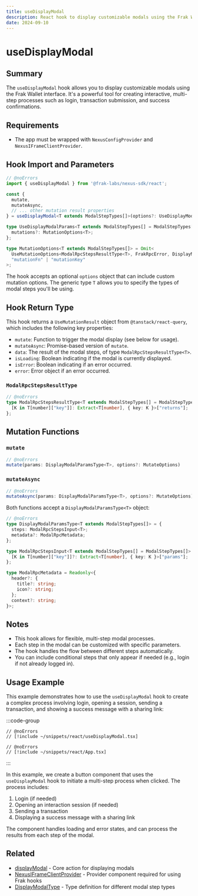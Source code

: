 ```yaml
---
title: useDisplayModal
description: React hook to display customizable modals using the Frak Wallet interface
date: 2024-09-10
---
```


# useDisplayModal

## Summary
The `useDisplayModal` hook allows you to display customizable modals using the Frak Wallet interface. It's a powerful tool for creating interactive, multi-step processes such as login, transaction submission, and success confirmations.

## Requirements
- The app must be wrapped with `NexusConfigProvider` and `NexusIFrameClientProvider`.

## Hook Import and Parameters

```ts twoslash
// @noErrors
import { useDisplayModal } from '@frak-labs/nexus-sdk/react';

const {
  mutate,
  mutateAsync,
  // ... other mutation result properties
} = useDisplayModal<T extends ModalStepTypes[]>(options?: UseDisplayModalParams<T>);

type UseDisplayModalParams<T extends ModalStepTypes[] = ModalStepTypes[]> = {
  mutations?: MutationOptions<T>;
};

type MutationOptions<T extends ModalStepTypes[]> = Omit<
  UseMutationOptions<ModalRpcStepsResultType<T>, FrakRpcError, DisplayModalParamsType<T>>,
  "mutationFn" | "mutationKey"
>;
```

The hook accepts an optional `options` object that can include custom mutation options. The generic type `T` allows you to specify the types of modal steps you'll be using.

## Hook Return Type
This hook returns a `UseMutationResult` object from `@tanstack/react-query`, which includes the following key properties:

- `mutate`: Function to trigger the modal display (see below for usage).
- `mutateAsync`: Promise-based version of `mutate`.
- `data`: The result of the modal steps, of type `ModalRpcStepsResultType<T>`.
- `isLoading`: Boolean indicating if the modal is currently displayed.
- `isError`: Boolean indicating if an error occurred.
- `error`: Error object if an error occurred.

### `ModalRpcStepsResultType`

```ts twoslash
// @noErrors
type ModalRpcStepsResultType<T extends ModalStepTypes[] = ModalStepTypes[]> = {
  [K in T[number]["key"]]: Extract<T[number], { key: K }>["returns"];
};
```

## Mutation Functions

### `mutate`

```ts twoslash
// @noErrors
mutate(params: DisplayModalParamsType<T>, options?: MutateOptions)
```

### `mutateAsync`

```ts twoslash
// @noErrors
mutateAsync(params: DisplayModalParamsType<T>, options?: MutateOptions): Promise<ModalRpcStepsResultType<T>>
```

Both functions accept a `DisplayModalParamsType<T>` object:

```ts twoslash
// @noErrors
type DisplayModalParamsType<T extends ModalStepTypes[]> = {
  steps: ModalRpcStepsInput<T>;
  metadata?: ModalRpcMetadata;
};

type ModalRpcStepsInput<T extends ModalStepTypes[] = ModalStepTypes[]> = {
  [K in T[number]["key"]]?: Extract<T[number], { key: K }>["params"];
};

type ModalRpcMetadata = Readonly<{
  header?: {
    title?: string;
    icon?: string;
  };
  context?: string;
}>;
```

## Notes
- This hook allows for flexible, multi-step modal processes.
- Each step in the modal can be customized with specific parameters.
- The hook handles the flow between different steps automatically.
- You can include conditional steps that only appear if needed (e.g., login if not already logged in).

## Usage Example

This example demonstrates how to use the `useDisplayModal` hook to create a complex process involving login, opening a session, sending a transaction, and showing a success message with a sharing link:

:::code-group
```tsx twoslash [ComplexActionButton.tsx]
// @noErrors
// [!include ~/snippets/react/useDisplayModal.tsx]
```
```tsx twoslash [App.tsx]
// @noErrors
// [!include ~/snippets/react/App.tsx]
```
:::

In this example, we create a button component that uses the `useDisplayModal` hook to initiate a multi-step process when clicked. The process includes:
1. Login (if needed)
2. Opening an interaction session (if needed)
3. Sending a transaction
4. Displaying a success message with a sharing link

The component handles loading and error states, and can process the results from each step of the modal.

## Related
- [displayModal](/wallet-sdk/api/actions/displayModal) - Core action for displaying modals
- [NexusIFrameClientProvider](/wallet-sdk/api/react/NexusIFrameClientProvider) - Provider component required for using Frak hooks
- [DisplayModalType](/wallet-sdk/api/types/DisplayModalType) - Type definition for different modal step types
